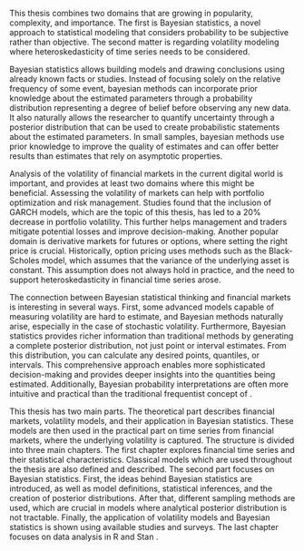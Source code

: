 This thesis combines two domains that are growing in popularity, complexity, and importance. The first is Bayesian
statistics, a novel approach to statistical modeling that considers probability to be subjective rather than objective.
The second matter is regarding volatility modeling where heteroskedasticity of time series needs to be considered.

Bayesian statistics allows building models and drawing conclusions using already known facts or studies. Instead of
focusing solely on the relative frequency of some event, bayesian methods can incorporate prior knowledge about the
estimated parameters through a probability distribution representing a degree of belief before observing any new data.
It also naturally allows the researcher to quantify uncertainty through a posterior distribution that can be used to
create probabilistic statements about the estimated parameters. In small samples, bayesian methods use prior knowledge
to improve the quality of estimates and can offer better results than estimates that rely on asymptotic
properties.

Analysis of the volatility of financial markets in the current digital world is important, and
\parencite{Liu2024NavigatingTF} provides at least two domains where this might be beneficial. Assessing the volatility
of markets can help with portfolio optimization and risk management. Studies found that the inclusion of GARCH models,
which are the topic of this thesis, has led to a 20% decrease in portfolio volatility. This further helps management
and traders mitigate potential losses and improve decision-making. Another popular domain is derivative markets for
futures or options, where setting the right price is crucial. Historically, option pricing uses methods such as the
Black-Scholes model, which assumes that the variance of the underlying asset is constant. This assumption does not
always hold in practice, and the need to support heteroskedasticity in financial time series arose.

The connection between Bayesian statistical thinking and financial markets is interesting in several ways. First, some
advanced models capable of measuring volatility are hard to estimate, and Bayesian methods naturally arise, especially
in the case of stochastic volatility. Furthermore, Bayesian statistics provides richer information than traditional
methods by generating a complete posterior distribution, not just point or interval estimates. From this distribution,
you can calculate any desired points, quantiles, or intervals. This comprehensive approach enables more sophisticated
decision-making and provides deeper insights into the quantities being estimated. Additionally, Bayesian probability
interpretations are often more intuitive and practical than the traditional frequentist concept of \enquote{imaginary
repetitions in identical conditions}.

This thesis has two main parts. The theoretical part describes financial markets, volatility models, and their
application in Bayesian statistics. These models are then used in the practical part on time series from financial
markets, where the underlying volatility is captured. The structure is divided into three main chapters. The first
chapter explores financial time series and their statistical characteristics. Classical models which are used
throughout the thesis are also defined and described. The second part focuses on Bayesian statistics. First, the ideas
behind Bayesian statistics are introduced, as well as model definitions, statistical inferences, and the creation of
posterior distributions. After that, different sampling methods are used, which are crucial in models where analytical
posterior distribution is not tractable. Finally, the application of volatility models and Bayesian statistics is shown
using available studies and surveys. The last chapter focuses on data analysis in R
\parencite{RCoreTeam2023_LanguageEnvironmentStatistical} and Stan
\parencite{CarpenterEtAl2017_StanProbabilisticProgramming}.